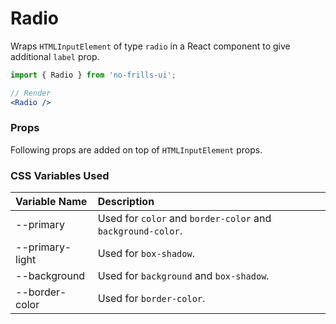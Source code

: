 
<Meta title='Decrative Components/Radio' component={Radio} />

# Radio

Wraps `HTMLInputElement` of type `radio` in a React component to give additional `label` prop.

<Preview>
    <Radio label='Mobile' name='platform' />
    <Radio label='Electron' name='platform' />
    <Radio label='Desktop' name='platform' disabled />
</Preview>

```jsx
import { Radio } from 'no-frills-ui';

// Render
<Radio />
```
### Props
Following props are added on top of `HTMLInputElement` props.
<Props of={Radio} />

### CSS Variables Used

| Variable Name | Description |
| :- | :- |
| --primary | Used for `color` and `border-color` and `background-color`. |
| --primary-light | Used for `box-shadow`. |
| --background | Used for `background` and `box-shadow`. |
| --border-color | Used for `border-color`. |
